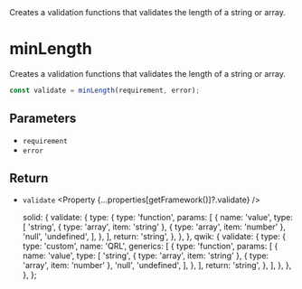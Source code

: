 
<Title>minLength</Title>
<Description>
  Creates a validation functions that validates the length of a string or array.
</Description>

# minLength

Creates a validation functions that validates the length of a string or array.

```ts
const validate = minLength(requirement, error);
```

## Parameters

- `requirement` <Property type="number" />
- `error` <Property type="string" />

## Return

- `validate` <Property {...properties[getFramework()]?.validate} />

  solid: {
    validate: {
      type: {
        type: 'function',
        params: [
          {
            name: 'value',
            type: [
              'string',
              { type: 'array', item: 'string' },
              { type: 'array', item: 'number' },
              'null',
              'undefined',
            ],
          },
        ],
        return: 'string',
      },
    },
  },
  qwik: {
    validate: {
      type: {
        type: 'custom',
        name: 'QRL',
        generics: [
          {
            type: 'function',
            params: [
              {
                name: 'value',
                type: [
                  'string',
                  { type: 'array', item: 'string' },
                  { type: 'array', item: 'number' },
                  'null',
                  'undefined',
                ],
              },
            ],
            return: 'string',
          },
        ],
      },
    },
  },
};
